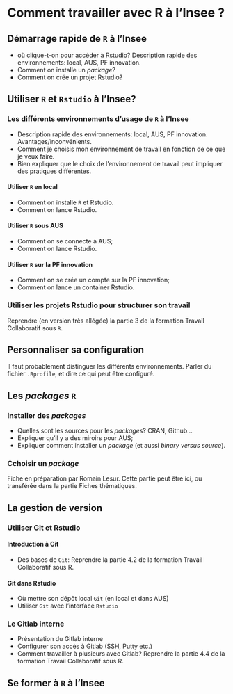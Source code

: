 # Comment travailler avec R à l'Insee ?

## Démarrage rapide de `R` à l'Insee

- où clique-t-on pour accéder à Rstudio? Description rapide des environnements: local, AUS, PF innovation.
- Comment on installe un _package_?
- Comment on crée un projet Rstudio?

## Utiliser `R` et `Rstudio` à l'Insee?

### Les différents environnements d'usage de `R` à l'Insee

- Description rapide des environnements: local, AUS, PF innovation. Avantages/inconvénients.
- Comment je choisis mon environnement de travail en fonction de ce que je veux faire.
- Bien expliquer que le choix de l'environnement de travail peut impliquer des pratiques différentes.

#### Utiliser `R` en local

- Comment on installe `R` et Rstudio.
- Comment on lance Rstudio.

#### Utiliser `R` sous AUS

- Comment on se connecte à AUS;
- Comment on lance Rstudio.

#### Utiliser `R` sur la PF innovation

- Comment on se crée un compte sur la PF innovation;
- Comment on lance un container Rstudio.

### Utiliser les projets Rstudio pour structurer son travail

Reprendre (en version très allégée) la partie 3 de la formation Travail Collaboratif sous `R`.

## Personnaliser sa configuration

Il faut probablement distinguer les différents environnements.
Parler du fichier `.Rprofile`, et dire ce qui peut être configuré.

## Les _packages_ `R`

### Installer des _packages_

- Quelles sont les sources pour les _packages_? CRAN, Github...
- Expliquer qu'il y a des miroirs pour AUS;
- Expliquer comment installer un _package_ (et aussi *binary* _versus_ *source*).

### Cchoisir un _package_

Fiche en préparation par Romain Lesur.
Cette partie peut être ici, ou transférée dans la partie Fiches thématiques.

## La gestion de version

### Utiliser Git et Rstudio

#### Introduction à Git

- Des bases de `Git`: Reprendre la partie 4.2 de la formation Travail Collaboratif sous R.

#### Git dans Rstudio

- Où mettre son dépôt local `Git` (en local et dans AUS)
- Utiliser `Git` avec l'interface `Rstudio`

### Le Gitlab interne

- Présentation du Gitlab interne
- Configurer son accès à Gitlab (SSH, Putty etc.)
- Comment travailler à plusieurs avec Gitlab? Reprendre la partie 4.4 de la formation Travail Collaboratif sous R.

## Se former à `R` à l'Insee
